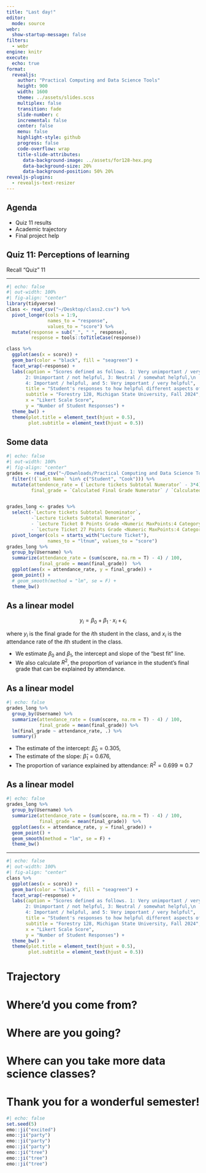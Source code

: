 ```yaml
---
title: "Last day!"
editor: 
  mode: source
webr:
  show-startup-message: false
filters:
  - webr
engine: knitr
execute:
  echo: true
format: 
  revealjs:
    author: "Practical Computing and Data Science Tools"
    height: 900
    width: 1600
    theme: ../assets/slides.scss
    multiplex: false
    transition: fade
    slide-number: c
    incremental: false
    center: false
    menu: false
    highlight-style: github
    progress: false
    code-overflow: wrap
    title-slide-attributes:
      data-background-image: ../assets/for128-hex.png
      data-background-size: 20%
      data-background-position: 50% 20%
revealjs-plugins:
  - revealjs-text-resizer
---
```


## Agenda

-   Quiz 11 results
-   Academic trajectory
-   Final project help

## Quiz 11: Perceptions of learning

Recall "Quiz" 11 

---

```r
#| echo: false
#| out-width: 100%
#| fig-align: "center"
library(tidyverse)
class <- read_csv("~/Desktop/class2.csv") %>%
  pivot_longer(cols = 1:9,
               names_to = "response",
               values_to = "score") %>%
  mutate(response = sub("_", " ", response),
         response = tools::toTitleCase(response))

class %>% 
  ggplot(aes(x = score)) + 
  geom_bar(color = "black", fill = "seagreen") + 
  facet_wrap(~response) +
  labs(caption = "Scores defined as follows. 1: Very unimportant / very unhelpful,\n
       2: Unimportant / not helpful, 3: Neutral / somewhat helpful,\n
       4: Important / helpful, and 5: Very important / very helpful",
       title = "Student's responses to how helpful different aspects of the course were for their learning",
       subtitle = "Forestry 128, Michigan State University, Fall 2024",
       x = "Likert Scale Score",
       y = "Number of Student Responses") + 
  theme_bw() +
  theme(plot.title = element_text(hjust = 0.5),
        plot.subtitle = element_text(hjust = 0.5))
```

## Some data

```r
#| echo: false
#| out-width: 100%
#| fig-align: "center"
grades <- read_csv("~/Downloads/Practical Computing and Data Science Tools_GradesExport_2024-12-04-18-21.csv") %>%
  filter(!(`Last Name` %in% c("Student", "Cook"))) %>%
  mutate(attendence_rate = (`Lecture tickets Subtotal Numerator` - 3*4) / (`Lecture tickets Subtotal Denominator` - 3*4),
         final_grade = `Calculated Final Grade Numerator` / `Calculated Final Grade Denominator`)


grades_long <- grades %>%
  select(-`Lecture tickets Subtotal Denominator`,
         -`Lecture tickets Subtotal Numerator`,
         - `Lecture Ticket 0 Points Grade <Numeric MaxPoints:4 Category:Lecture tickets>`,
         - `Lecture Ticket 27 Points Grade <Numeric MaxPoints:4 Category:Lecture tickets>`) %>%
  pivot_longer(cols = starts_with("Lecture Ticket"),
               names_to = "ltnum", values_to = "score") 
grades_long %>%
  group_by(Username) %>%
  summarize(attendance_rate = (sum(score, na.rm = T) - 4) / 100,
            final_grade = mean(final_grade))  %>%
  ggplot(aes(x = attendance_rate, y = final_grade)) + 
  geom_point() + 
  # geom_smooth(method = "lm", se = F) + 
  theme_bw()
```


## As a linear model

$$
y_i = \beta_0 + \beta_1 \cdot x_i + \epsilon_i
$$

where $y_i$ is the final grade for the $i$th student in the class, and $x_i$ is the attendance rate of the $i$th student in the class. 

::: incremental

-   We estimate $\beta_0$ and $\beta_1$, the intercept and slope of the "best fit" line.
-   We also calculate $R^2$, the proportion of variance in the student's final grade that can be explained by attendance. 

:::

## As a linear model

```r
#| echo: false
grades_long %>%
  group_by(Username) %>%
  summarize(attendance_rate = (sum(score, na.rm = T) - 4) / 100,
            final_grade = mean(final_grade)) %>%
  lm(final_grade ~ attendance_rate, .) %>%
  summary()
```

::: incremental

-   The estimate of the intercept: $\hat \beta_0 = 0.305$, 
-   The estimate of the slope: $\hat \beta_1 = 0.676$,
-   The proportion of variance explained by attendance: $R^2 = 0.699 \approx 0.7$

:::

## As a linear model

```r
#| echo: false
grades_long %>%
  group_by(Username) %>%
  summarize(attendance_rate = (sum(score, na.rm = T) - 4) / 100,
            final_grade = mean(final_grade))  %>%
  ggplot(aes(x = attendance_rate, y = final_grade)) + 
  geom_point() + 
  geom_smooth(method = "lm", se = F) + 
  theme_bw()
```

---

```r
#| echo: false
#| out-width: 100%
#| fig-align: "center"
class %>% 
  ggplot(aes(x = score)) + 
  geom_bar(color = "black", fill = "seagreen") + 
  facet_wrap(~response) +
  labs(caption = "Scores defined as follows. 1: Very unimportant / very unhelpful,\n
       2: Unimportant / not helpful, 3: Neutral / somewhat helpful,\n
       4: Important / helpful, and 5: Very important / very helpful",
       title = "Student's responses to how helpful different aspects of the course were for their learning",
       subtitle = "Forestry 128, Michigan State University, Fall 2024",
       x = "Likert Scale Score",
       y = "Number of Student Responses") + 
  theme_bw() +
  theme(plot.title = element_text(hjust = 0.5),
        plot.subtitle = element_text(hjust = 0.5))
```


# Trajectory {background-color="#00817c"}

# Where'd you come from? 

# Where are you going? 

# Where can you take more data science classes? 

# Thank you for a wonderful semester! {background-color="#00817c"}

```r
#| echo: false
set.seed(5)
emo::ji("excited")
emo::ji("party")
emo::ji("party")
emo::ji("party")
emo::ji("tree")
emo::ji("tree")
emo::ji("tree")

```


